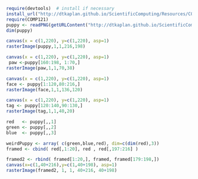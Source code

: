 ```r
require(devtools)  # install if necessary
install_url("http://dtkaplan.github.io/ScientificComputing/Resources/COMP121_0.1.tar.gz")
require(COMP121)
puppy <- readPNG(getURLContent("http://dtkaplan.github.io/ScientificComputing/Resources/Images/mindo.png"))
dim(puppy)

canvas(x = c(1,220), y=c(1,220), asp=1)
rasterImage(puppy,1,1,216,198)
```
```r
canvas(x = c(1,220), y=c(1,220), asp=1)
 paw <-puppy[160:198, 1:70,]
rasterImage(paw,1,1,70,38)
```
```r
canvas(x = c(1,220), y=c(1,220), asp=1)
face <- puppy[1:120,80:216,]
rasterImage(face,1,1,136,120)
```
```r
canvas(x = c(1,220), y=c(1,220), asp=1)
tag <- puppy[120:140,90:130,]
rasterImage(tag,1,1,40,20)
```



```r
red   <- puppy[,,1]
green <- puppy[,,2]
blue  <- puppy[,,3]

weirdPuppy <- array( c(green,blue,red), dim=c(dim(red),3))
framed <- cbind( red[,1:20], red , red[,197:216] )

framed2 <- rbind( framed[1:20,], framed, framed[179:198,])
canvas(x=c(1,40+216),y=c(1,40+198), asp=1)
rasterImage(framed2, 1, 1, 40+216, 40+198)
```
